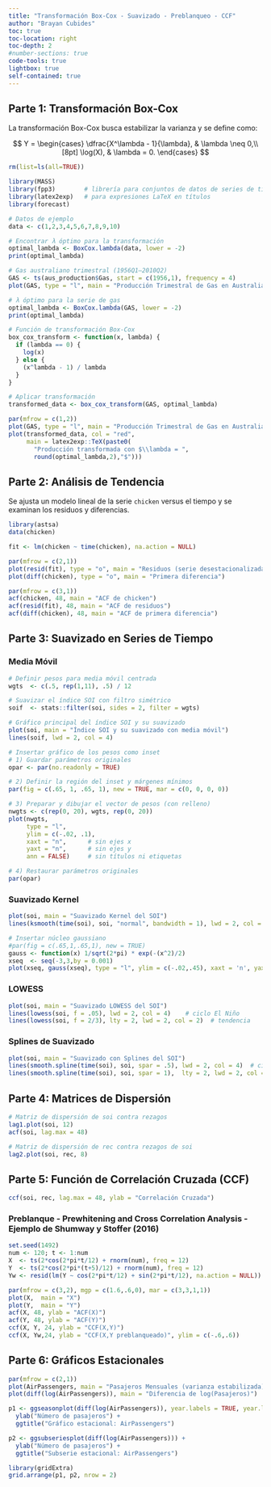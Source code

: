 ```yaml
---
title: "Transformación Box-Cox - Suavizado - Preblanqueo - CCF"
author: "Brayan Cubides"
toc: true
toc-location: right
toc-depth: 2
#number-sections: true
code-tools: true
lightbox: true
self-contained: true   
---
```


## Parte 1: Transformación Box-Cox

La transformación Box-Cox busca estabilizar la varianza y se define como:

$$
Y = 
\begin{cases}
\dfrac{X^\lambda - 1}{\lambda}, & \lambda \neq 0,\\[8pt]
\log(X), & \lambda = 0.
\end{cases}
$$

```r
rm(list=ls(all=TRUE))

library(MASS)
library(fpp3)        # librería para conjuntos de datos de series de tiempo
library(latex2exp)   # para expresiones LaTeX en títulos
library(forecast)
```

```r
# Datos de ejemplo
data <- c(1,2,3,4,5,6,7,8,9,10)

# Encontrar λ óptimo para la transformación
optimal_lambda <- BoxCox.lambda(data, lower = -2)
print(optimal_lambda)

# Gas australiano trimestral (1956Q1–2010Q2)
GAS <- ts(aus_production$Gas, start = c(1956,1), frequency = 4)
plot(GAS, type = "l", main = "Producción Trimestral de Gas en Australia")

# λ óptimo para la serie de gas
optimal_lambda <- BoxCox.lambda(GAS, lower = -2)
print(optimal_lambda)

# Función de transformación Box-Cox
box_cox_transform <- function(x, lambda) {
  if (lambda == 0) {
    log(x)
  } else {
    (x^lambda - 1) / lambda
  }
}

# Aplicar transformación
transformed_data <- box_cox_transform(GAS, optimal_lambda)

par(mfrow = c(1,2))
plot(GAS, type = "l", main = "Producción Trimestral de Gas en Australia")
plot(transformed_data, col = "red",
     main = latex2exp::TeX(paste0(
       "Producción transformada con $\\lambda = ",
       round(optimal_lambda,2),"$")))
```

## Parte 2: Análisis de Tendencia

Se ajusta un modelo lineal de la serie `chicken` versus el tiempo y se examinan los residuos y diferencias.

```r
library(astsa)
data(chicken)

fit <- lm(chicken ~ time(chicken), na.action = NULL)

par(mfrow = c(2,1))
plot(resid(fit), type = "o", main = "Residuos (serie desestacionalizada)")
plot(diff(chicken), type = "o", main = "Primera diferencia")

par(mfrow = c(3,1))
acf(chicken, 48, main = "ACF de chicken")
acf(resid(fit), 48, main = "ACF de residuos")
acf(diff(chicken), 48, main = "ACF de primera diferencia")
```

## Parte 3: Suavizado en Series de Tiempo

### Media Móvil

```r
# Definir pesos para media móvil centrada
wgts  <- c(.5, rep(1,11), .5) / 12

# Suavizar el índice SOI con filtro simétrico
soif  <- stats::filter(soi, sides = 2, filter = wgts)

# Gráfico principal del índice SOI y su suavizado
plot(soi, main = "Índice SOI y su suavizado con media móvil")
lines(soif, lwd = 2, col = 4)

# Insertar gráfico de los pesos como inset
# 1) Guardar parámetros originales
opar <- par(no.readonly = TRUE)

# 2) Definir la región del inset y márgenes mínimos
par(fig = c(.65, 1, .65, 1), new = TRUE, mar = c(0, 0, 0, 0))

# 3) Preparar y dibujar el vector de pesos (con relleno)
nwgts <- c(rep(0, 20), wgts, rep(0, 20))
plot(nwgts,
     type = "l",
     ylim = c(-.02, .1),
     xaxt = "n",      # sin ejes x
     yaxt = "n",      # sin ejes y
     ann = FALSE)     # sin títulos ni etiquetas

# 4) Restaurar parámetros originales
par(opar)
```


### Suavizado Kernel

```r
plot(soi, main = "Suavizado Kernel del SOI")
lines(ksmooth(time(soi), soi, "normal", bandwidth = 1), lwd = 2, col = 4)

# Insertar núcleo gaussiano
#par(fig = c(.65,1,.65,1), new = TRUE)
gauss <- function(x) 1/sqrt(2*pi) * exp(-(x^2)/2)
xseq  <- seq(-3,3,by = 0.001)
plot(xseq, gauss(xseq), type = "l", ylim = c(-.02,.45), xaxt = 'n', yaxt = 'n', ann = FALSE)
```

### LOWESS

```r
plot(soi, main = "Suavizado LOWESS del SOI")
lines(lowess(soi, f = .05), lwd = 2, col = 4)    # ciclo El Niño
lines(lowess(soi, f = 2/3), lty = 2, lwd = 2, col = 2)  # tendencia
```

### Splines de Suavizado

```r
plot(soi, main = "Suavizado con Splines del SOI")
lines(smooth.spline(time(soi), soi, spar = .5), lwd = 2, col = 4)  # ciclo
lines(smooth.spline(time(soi), soi, spar = 1),  lty = 2, lwd = 2, col = 2)  # tendencia
```

## Parte 4: Matrices de Dispersión

```r
# Matriz de dispersión de soi contra rezagos
lag1.plot(soi, 12)
acf(soi, lag.max = 48)

# Matriz de dispersión de rec contra rezagos de soi
lag2.plot(soi, rec, 8)
```

## Parte 5: Función de Correlación Cruzada (CCF)

```r
ccf(soi, rec, lag.max = 48, ylab = "Correlación Cruzada")
```

### Preblanque - Prewhitening and Cross Correlation Analysis - Ejemplo de Shumway y Stoffer (2016)

```r
set.seed(1492)
num <- 120; t <- 1:num
X  <- ts(2*cos(2*pi*t/12) + rnorm(num), freq = 12)
Y  <- ts(2*cos(2*pi*(t+5)/12) + rnorm(num), freq = 12)
Yw <- resid(lm(Y ~ cos(2*pi*t/12) + sin(2*pi*t/12), na.action = NULL))

par(mfrow = c(3,2), mgp = c(1.6,.6,0), mar = c(3,3,1,1))
plot(X,  main = "X")
plot(Y,  main = "Y")
acf(X, 48, ylab = "ACF(X)")
acf(Y, 48, ylab = "ACF(Y)")
ccf(X, Y, 24, ylab = "CCF(X,Y)")
ccf(X, Yw,24, ylab = "CCF(X,Y preblanqueado)", ylim = c(-.6,.6))
```

## Parte 6: Gráficos Estacionales

```r
par(mfrow = c(2,1))
plot(AirPassengers, main = "Pasajeros Mensuales (varianza estabilizada)")
plot(diff(log(AirPassengers)), main = "Diferencia de log(Pasajeros)")

p1 <- ggseasonplot(diff(log(AirPassengers)), year.labels = TRUE, year.labels.left = TRUE) +
  ylab("Número de pasajeros") +
  ggtitle("Gráfico estacional: AirPassengers")

p2 <- ggsubseriesplot(diff(log(AirPassengers))) +
  ylab("Número de pasajeros") +
  ggtitle("Subserie estacional: AirPassengers")

library(gridExtra)
grid.arrange(p1, p2, nrow = 2)
```
